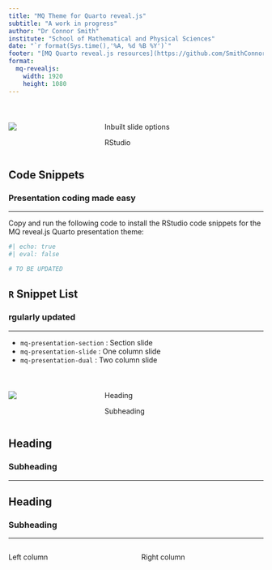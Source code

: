 ---
title: "MQ Theme for Quarto reveal.js"
subtitle: "A work in progress"
author: "Dr Connor Smith"
institute: "School of Mathematical and Physical Sciences"
date: "`r format(Sys.time(),'%A, %d %B %Y')`"
footer: "[MQ Quarto reveal.js resources](https://github.com/SmithConnor/quarto-mq-revealjs-theme)"
format: 
  mq-revealjs:
    width: 1920
    height: 1080
---

#

::: {.columns .v-center-container}
::: {.column width="35%"}
![](_extensions\SmithConnor\mq\MQ-diag-partial.png)
:::

::: {.column width="65%"}
[Inbuilt slide options]{.section-header-text}

[RStudio]{.section-subheader-text}
:::
:::

## Code Snippets
  
### Presentation coding made easy
  
<hr size="2rem" color="#373A36">

Copy and run the following code to install the RStudio code snippets for the MQ reveal.js Quarto presentation theme:

```{r}
#| echo: true
#| eval: false

# TO BE UPDATED
```

## `R` Snippet List

### rgularly updated

<hr size="2rem" color="#373A36">

- `mq-presentation-section` : Section slide
- `mq-presentation-slide` : One column slide
- `mq-presentation-dual` : Two column slide

#

::: {.columns .v-center-container}
::: {.column width="35%"}
![](_extensions\SmithConnor\mq\MQ-diag-partial.png)
:::

::: {.column width="65%"}
[Heading]{.section-header-text}

[Subheading]{.section-subheader-text}
:::
:::

## Heading

### Subheading

<hr size="2rem" color="#373A36">

## Heading

### Subheading

<hr size="2rem" color="#373A36">

::::{.columns}

::: {.column width="50%"}
Left column
:::

::: {.column width="50%"}
Right column
:::

::::